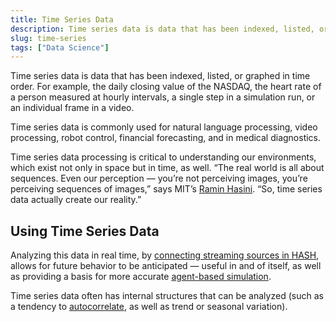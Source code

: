 ```yaml
---
title: Time Series Data
description: Time series data is data that has been indexed, listed, or graphed in time order. For example, the daily closing value of the NASDAQ, the price of a cryptocurrency per second, or a single step in a simulation run.
slug: time-series
tags: ["Data Science"]
---
```


Time series data is data that has been indexed, listed, or graphed in time order. For example, the daily closing value of the NASDAQ, the heart rate of a person measured at hourly intervals, a single step in a simulation run, or an individual frame in a video.

Time series data is commonly used for natural language processing, video processing, robot control, financial forecasting, and in medical diagnostics.

Time series data processing is critical to understanding our environments, which exist not only in space but in time, as well. “The real world is all about sequences. Even our perception — you’re not perceiving images, you’re perceiving sequences of images,” says MIT’s [Ramin Hasini](https://news.mit.edu/2021/machine-learning-adapts-0128). “So, time series data actually create our reality.”

## Using Time Series Data

Analyzing this data in real time, by [connecting streaming sources in HASH](/platform), allows for future behavior to be anticipated — useful in and of itself, as well as providing a basis for more accurate [agent-based simulation](/glossary/simulation).

Time series data often has internal structures that can be analyzed (such as a tendency to [autocorrelate](/glossary/autocorrelation), as well as trend or seasonal variation).
